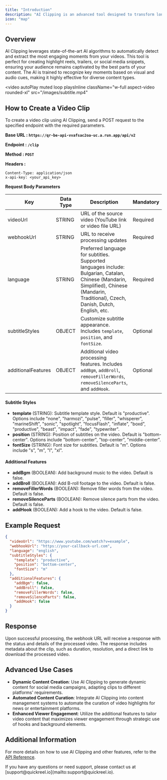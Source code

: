 ```yaml
---
title: "Introduction"
description: "AI Clipping is an advanced tool designed to transform long-form videos into short, captivating clips by automatically detecting and extracting the most engaging moments. It is ideal for creating highlight reels, trailers, or social media snippets, ensuring that your audience stays engaged with the best parts of your content."
icon: "map"
---
```


## Overview

AI Clipping leverages state-of-the-art AI algorithms to automatically detect and extract the most engaging moments from your videos. This tool is perfect for creating highlight reels, trailers, or social media snippets, ensuring your audience remains captivated by the best parts of your content. The AI is trained to recognize key moments based on visual and audio cues, making it highly effective for diverse content types.

<video
  autoPlay
  muted
  loop
  playsInline
  className="w-full aspect-video rounded-xl"
  src="/images/subtitle.mp4"
></video>

## How to Create a Video Clip

To create a video clip using AI Clipping, send a POST request to the specified endpoint with the required parameters.

**Base URL : `https://qr-be-api-vvafsac2oa-uc.a.run.app/api/v2`**

**Endpoint : `/clip`**

**Method : `POST`**

**Headers :**

```plaintext
Content-Type: application/json
x-api-key: <your_api_key>
```

**Request Body Parameters**

| Key                | Data Type | Description                                                                                                                                                                             | Mandatory |
| ------------------ | --------- | --------------------------------------------------------------------------------------------------------------------------------------------------------------------------------------- | --------- |
| videoUrl           | STRING    | URL of the source video (YouTube link or video file URL)                                                                                                                                | Required  |
| webhookUrl         | STRING    | URL to receive processing updates                                                                                                                                                       | Required  |
| language           | STRING    | Preferred language for subtitles. Supported languages include: Bulgarian, Catalan, Chinese (Mandarin, Simplified), Chinese (Mandarin, Traditional), Czech, Danish, Dutch, English, etc. | Required  |
| subtitleStyles     | OBJECT    | Customize subtitle appearance. Includes `template`, `position`, and `fontSize`.                                                                                                         | Optional  |
| additionalFeatures | OBJECT    | Additional video processing features. Includes `addBgm`, `addBroll`, `removeFillerWords`, `removeSilenceParts`, and `addHook`.                                                          | Optional  |

#### Subtitle Styles

- **template** (STRING): Subtitle template style. Default is "productive". Options include "none", "harmozi", "pulse", "filler", "whisperer", "marineShift", "sonic", "spotlight", "focusFlash", "inflate", "boxd", "productive", "beast", "impact", "fade", "typewriter".
- **position** (STRING): Position of subtitles on the video. Default is "bottom-center". Options include "bottom-center", "top-center", "middle-center".
- **fontSize** (STRING): Font size for subtitles. Default is "m". Options include "s", "m", "l", "xl".

#### Additional Features

- **addBgm** (BOOLEAN): Add background music to the video. Default is false.
- **addBroll** (BOOLEAN): Add B-roll footage to the video. Default is false.
- **removeFillerWords** (BOOLEAN): Remove filler words from the video. Default is false.
- **removeSilenceParts** (BOOLEAN): Remove silence parts from the video. Default is false.
- **addHook** (BOOLEAN): Add a hook to the video. Default is false.

## Example Request

```json
{
  "videoUrl": "https://www.youtube.com/watch?v=example",
  "webhookUrl": "https://your-callback-url.com",
  "language": "english",
  "subtitleStyles": {
    "template": "productive",
    "position": "bottom-center",
    "fontSize": "m"
  },
  "additionalFeatures": {
    "addBgm": false,
    "addBroll": false,
    "removeFillerWords": false,
    "removeSilenceParts": false,
    "addHook": false
  }
}
```

## Response

Upon successful processing, the webhook URL will receive a response with the status and details of the processed video. The response includes metadata about the clip, such as duration, resolution, and a direct link to download the processed video.

## Advanced Use Cases

- **Dynamic Content Creation**: Use AI Clipping to generate dynamic content for social media campaigns, adapting clips to different platforms' requirements.
- **Automated Content Curation**: Integrate AI Clipping into content management systems to automate the curation of video highlights for news or entertainment platforms.
- **Enhanced Viewer Engagement**: Utilize the additional features to tailor video content that maximizes viewer engagement through strategic use of hooks and background elements.

## Additional Information

For more details on how to use AI Clipping and other features, refer to the [API Reference](../gettingStarted).

<Note>
  If you have any questions or need support, please contact us at
  [support@quickreel.io](mailto:support@quickreel.io).
</Note>
